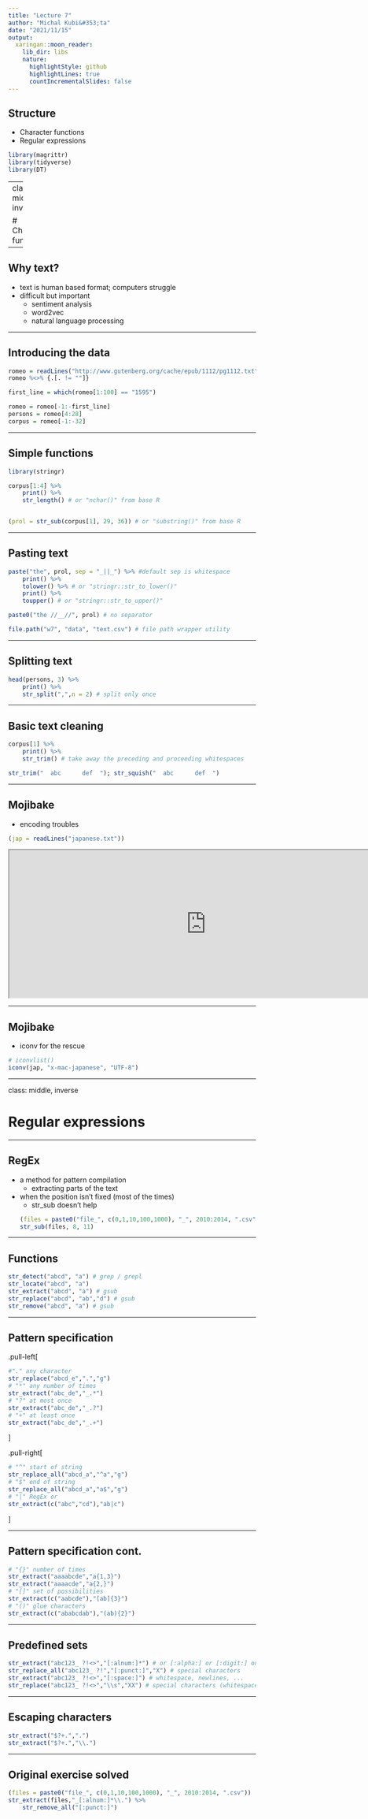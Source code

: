 ```yaml
---
title: "Lecture 7"
author: "Michal Kubi&#353;ta"
date: "2021/11/15"
output:
  xaringan::moon_reader:
    lib_dir: libs
    nature:
      highlightStyle: github
      highlightLines: true
      countIncrementalSlides: false
---
```


## Structure
- Character functions
- Regular expressions

```r
library(magrittr)
library(tidyverse)
library(DT)
```

---
class: middle, inverse

# Character functions

---

## Why text?
- text is human based format; computers struggle
- difficult but important
  - sentiment analysis
  - word2vec
  - natural language processing

---

## Introducing the data

```r
romeo = readLines("http://www.gutenberg.org/cache/epub/1112/pg1112.txt", encoding = "UTF8")
romeo %<>% {.[. != ""]}

first_line = which(romeo[1:100] == "1595")

romeo = romeo[-1:-first_line]
persons = romeo[4:28]
corpus = romeo[-1:-32]
```

---

## Simple functions

```r
library(stringr)

corpus[1:4] %>% 
    print() %>% 
    str_length() # or "nchar()" from base R


(prol = str_sub(corpus[1], 29, 36)) # or "substring()" from base R
```

---

## Pasting text

```r
paste("the", prol, sep = "_||_") %>% #default sep is whitespace
    print() %>% 
    tolower() %>% # or "stringr::str_to_lower()"
    print() %>% 
    toupper() # or "stringr::str_to_upper()"

paste0("the //__//", prol) # no separator

file.path("w7", "data", "text.csv") # file path wrapper utility
```


---

## Splitting text

```r
head(persons, 3) %>% 
    print() %>% 
    str_split(",",n = 2) # split only once
```

---

## Basic text cleaning

```r
corpus[1] %>%
    print() %>% 
    str_trim() # take away the preceding and proceeding whitespaces

str_trim("  abc      def  "); str_squish("  abc      def  ")
```

---

## Mojibake
- encoding troubles

```r
(jap = readLines("japanese.txt"))
```

<iframe
  title="Wiki on japanese character encoding"
  width="800"
  height="300"
  src="https://en.wikipedia.org/wiki/Japanese_language_and_computers#Character_encodings">
</iframe>

---

## Mojibake
- iconv for the rescue

```r
# iconvlist()
iconv(jap, "x-mac-japanese", "UTF-8")
```

---

class: middle, inverse

# Regular expressions

---

## RegEx
- a method for pattern compilation
  - extracting parts of the text
- when the position isn't fixed (most of the times)
  - str_sub doesn't help
```r
(files = paste0("file_", c(0,1,10,100,1000), "_", 2010:2014, ".csv"))
str_sub(files, 8, 11)
```

---

## Functions

```r
str_detect("abcd", "a") # grep / grepl
str_locate("abcd", "a")
str_extract("abcd", "a") # gsub
str_replace("abcd", "ab","d") # gsub
str_remove("abcd", "a") # gsub
```

---

## Pattern specification
.pull-left[
```r
#"." any character
str_replace("abcd_e",".","g")
# "*" any number of times
str_extract("abc_de","_.*")
# "?" at most once
str_extract("abc_de","_.?")
# "+" at least once
str_extract("abc_de","_.+")
```
]

.pull-right[
```r
# "^" start of string
str_replace_all("abcd_a","^a","g")
# "$" end of string
str_replace_all("abcd_a","a$","g")
# "|" RegEx or 
str_extract(c("abc","cd"),"ab|c")
```
]

---

## Pattern specification cont.
```r
# "{}" number of times
str_extract("aaaabcde","a{1,3}")
str_extract("aaaacde","a{2,}")
# "[]" set of possibilities
str_extract(c("aabcde"),"[ab]{3}")
# "()" glue characters
str_extract(c("ababcdab"),"(ab){2}")
```

---

## Predefined sets
```r
str_extract("abc123_ ?!<>","[:alnum:]*") # or [:alpha:] or [:digit:] only
str_replace_all("abc123_ ?!","[:punct:]","X") # special characters
str_extract("abc123_ ?!<>","[:space:]") # whitespace, newlines, ...
str_replace("abc123_ ?!<>","\\s","XX") # special characters (whitespace in this case)

```

---

## Escaping characters

```r
str_extract("$?+.",".")
str_extract("$?+.","\\.")
```

---

## Original exercise solved

```r
(files = paste0("file_", c(0,1,10,100,1000), "_", 2010:2014, ".csv"))
str_extract(files,"_[:alnum:]*\\.") %>% 
    str_remove_all("[:punct:]")
```